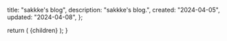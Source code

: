 
  title: "sakkke's blog",
  description: "sakkke's blog.",
  created: "2024-04-05",
  updated: "2024-04-08",
};

<Working />

  return (
    <MdxLayout
      created={metadata.created}
      title={metadata.title}
      updated={metadata.updated}
    >
      {children}
    </MdxLayout>
  );
}

